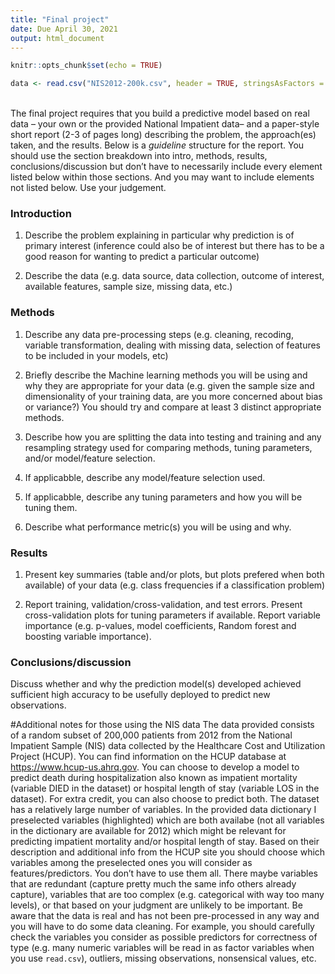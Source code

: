 ```yaml
---
title: "Final project"
date: Due April 30, 2021
output: html_document
---
```


```r
knitr::opts_chunk$set(echo = TRUE)
```

```r
data <- read.csv("NIS2012-200k.csv", header = TRUE, stringsAsFactors = TRUE)

```
<br>
The final project requires that you build a predictive model based on real data -- your own or the provided National Impatient data-- and a paper-style short report (2-3 of pages long) describing the problem, the approach(es) taken, and the results. Below is a *guideline* structure for the report. You should use the section breakdown into intro, methods, results, conclusions/discussion but don't have to necessarily include every element listed below within those sections. And you may want to include elements not listed below. Use your judgement.

### Introduction
1. Describe the problem explaining in particular why prediction is of primary interest (inference could also be of interest but there has to be a good reason for wanting to predict a particular outcome)

2. Describe the data (e.g. data source, data collection, outcome of interest, available features, sample size, missing data, etc.)

### Methods
1. Describe any data pre-processing steps (e.g. cleaning, recoding, variable transformation, dealing with missing data, selection of features to be included in your models, etc)

2. Briefly describe the Machine learning methods you will be using and why they are appropriate for your data (e.g. given the sample size and dimensionality of your training data, are you more concerned about bias or variance?)  You should try and compare at least 3 distinct appropriate methods.

3. Describe how you are splitting the data into testing and training and any resampling strategy used for comparing methods, tuning parameters, and/or model/feature selection.

4. If applicabble, describe any model/feature selection used. 

4. If applicabble, describe any tuning parameters and how you will be tuning them. 

5. Describe what performance metric(s) you will be using and why.

### Results
1. Present key summaries (table and/or plots, but plots prefered when both available) of your data (e.g. class frequencies if a classification problem)

2. Report training, validation/cross-validation, and test errors. Present cross-validation plots for tuning parameters if available. Report variable importance (e.g. p-values, model coefficients, Random forest and boosting variable importance).

### Conclusions/discussion
Discuss whether and why the prediction model(s) developed achieved sufficient high accuracy to be usefully deployed to predict new observations.


#Additional notes for those using the NIS data
The data provided consists of a random subset of 200,000 patients from 2012 from the National Impatient Sample (NIS) data collected by the Healthcare Cost and Utilization Project (HCUP). You can find information on the HCUP database at <https://www.hcup-us.ahrq.gov>. You can choose to develop a model to predict death during hospitalization also known as impatient mortality (variable DIED in the dataset) or hospital length of stay (variable LOS in the dataset). For extra credit, you can also choose to predict both. The dataset has a relatively large number of variables. In the provided data dictionary I preselected variables (highlighted) which are both availabe (not all variables in the dictionary are available for 2012) which might be relevant for predicting impatient mortality and/or hospital length of stay. Based on their description and additional info from the HCUP site you should choose which variables among the preselected ones you will consider as features/predictors. You don't have to use them all. There maybe variables that are redundant (capture pretty much the same info others already capture), variables that are too complex (e.g. categorical with way too many levels), or that based on your judgment are unlikely to be important. Be aware that the data is real and has not been pre-processed in any way and you will have to do some data cleaning. For example, you should carefully check the variables you consider as possible predictors for correctness of type (e.g. many numeric variables will be read in as factor variables when you use ``read.csv``), outliers, missing observations, nonsensical values, etc. 

